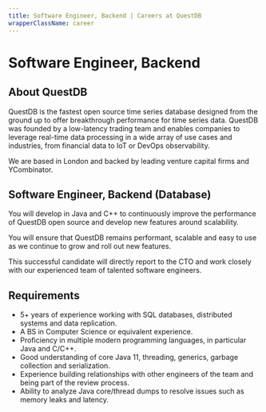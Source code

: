 ```yaml
---
title: Software Engineer, Backend | Careers at QuestDB
wrapperClassName: career
---
```



<h1>Software Engineer, Backend</h1>

<h2> About QuestDB</h2>

QuestDB is the fastest open source time series database designed from the ground
up to offer breakthrough performance for time series data. QuestDB was founded
by a low-latency trading team and enables companies to leverage real-time data
processing in a wide array of use cases and industries, from financial data to
IoT or DevOps observability.

We are based in London and backed by leading venture capital firms and
YCombinator.

<h2>Software Engineer, Backend (Database)</h2>

You will develop in Java and C++ to continuously improve the performance of
QuestDB open source and develop new features around scalability.

You will ensure that QuestDB remains performant, scalable and easy to use as we
continue to grow and roll out new features.

This successful candidate will directly report to the CTO and work
closely with our experienced team of talented software engineers.

<h2>Requirements</h2>

- 5+ years of experience working with SQL databases, distributed systems and
  data replication.
- A BS in Computer Science or equivalent experience.
- Proficiency in multiple modern programming languages, in particular Java and
  C/C++.
- Good understanding of core Java 11, threading, generics, garbage collection
  and serialization.
- Experience building relationships with other engineers of the team and being
  part of the review process.
- Ability to analyze Java core/thread dumps to resolve issues such as memory
  leaks and latency.

<CareerEmailUs title="Software Engineer, Backend" />
